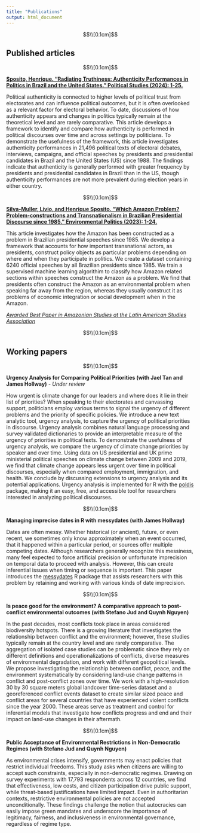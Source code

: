 ```yaml
---
title: "Publications"
output: html_document
---
```


```{=html}
<style type="text/css">
h1 {
  font-size: 45px;
  text-align: center;
}
h1.title {
  font-size: 40px;
  text-align: center;
}
</style>
```
$$\\[0.1cm]$$

## Published articles

$$\\[0.1cm]$$

[**Sposito, Henrique. "Radiating Truthiness: Authenticity Performances in Politics in Brazil and the United States." Political Studies (2024): 1-25.**](https://journals.sagepub.com/doi/10.1177/00323217241261229)

Political authenticity is connected to higher levels of political trust from electorates and can influence political outcomes, but it is often overlooked as a relevant factor for electoral behavior. To date, discussions of how authenticity appears and changes in politics typically remain at the theoretical level and are rarely comparative. This article develops a framework to identify and compare how authenticity is performed in political discourses over time and across settings by politicians. To demonstrate the usefulness of the framework, this article investigates authenticity performances in 21,496 political texts of electoral debates, interviews, campaigns, and official speeches by presidents and presidential candidates in Brazil and the United States (US) since 1988. The findings indicate that authenticity is generally performed with greater frequency by presidents and presidential candidates in Brazil than in the US, though authenticity performances are not more prevalent during election years in either country.

$$\\[0.1cm]$$

[**Silva-Muller, Livio, and Henrique Sposito. "Which Amazon Problem? Problem-constructions and Transnationalism in Brazilian Presidential Discourse since 1985." Environmental Politics (2023): 1-24.**](https://www.tandfonline.com/doi/full/10.1080/09644016.2023.2220639)

This article investigates how the Amazon has been constructed as a problem in Brazilian presidential speeches since 1985. We develop a framework that accounts for how important transnational actors, as presidents, construct policy objects as particular problems depending on where and when they participate in politics. We create a dataset containing 6240 official speeches by all Brazilian presidents since 1985. We train a supervised machine learning algorithim to classify how Amazon related sections within speeches construct the Amazon as a problem. We find that presidents often construct the Amazon as an environmental problem when speaking far away from the region, whereas they usually construct it as problems of economic integration or social development when in the Amazon.

[*Awarded Best Paper in Amazonian Studies at the Latin American Studies Association*](https://lasaweb.org/en/2024-section-awards/)

$$\\[0.1cm]$$

## Working papers

$$\\[0.1cm]$$

**Urgency Analysis for Comparing Political Priorities (with Jael Tan and James Hollway)** - *Under review*

How urgent is climate change for our leaders and where does it lie in their list of priorities? When speaking to their electorates and canvassing support, politicians employ various terms to signal the urgency of different problems and the priority of specific policies. We introduce a new text analytic tool, urgency analysis, to capture the urgency of political priorities in discourse. Urgency analysis combines natural language processing and survey validated dictionaries to provide an interpretable measure of the urgency of priorities in political texts. To demonstrate the usefulness of urgency analysis, we compare the urgency of climate change priorities by speaker and over time. Using data on US presidential and UK prime ministerial political speeches on climate change between 2009 and 2019, we find that climate change appears less urgent over time in political discourses, especially when compared employment, immigration, and health. We conclude by discussing extensions to urgency analysis and its potential applications. Urgency analysis is implemented for R with the [poldis](https://github.com/henriquesposito/poldis) package, making it an easy, free, and accessible tool for researchers interested in analyzing political discourses.

$$\\[0.1cm]$$

**Managing imprecise dates in R with messydates (with James Hollway)**

Dates are often messy. Whether historical (or ancient), future, or even recent, we sometimes only know approximately when an event occurred, that it happened within a particular period, or sources offer multiple competing dates. Although researchers generally recognize this messiness, many feel expected to force artificial precision or unfortunate imprecision on temporal data to proceed with analysis. However, this can create inferential issues when timing or sequence is important. This paper introduces the [messydates](https://globalgov.github.io/messydates/) R package that assists researchers with this problem by retaining and working with various kinds of date imprecision.

$$\\[0.1cm]$$

**Is peace good for the environment? A comparative approach to post-conflict environmental outcomes (with Stefano Jud and Quynh Nguyen)**

In the past decades, most conflicts took place in areas considered biodiversity hotspots. There is a growing literature that investigates the relationship between conflict and the environment; however, these studies typically remain at the country level and are rarely comparative. The aggregation of isolated case studies can be problematic since they rely on different definitions and operationalizations of conflicts, diverse measures of environmental degradation, and work  with different geopolitical levels. We propose investigating the relationship between conflict, peace, and the environment systematically by considering land-use change patterns in conflict  and post-conflict zones over time. We work with a high-resolution 30 by 30 square meters  global landcover time-series dataset and a georeferenced conflict events dataset to create similar sized peace and conflict areas for several countries that have experienced violent conflicts since the year 2000. These areas serve as treatment and control for inferential models that investigate how conflicts progress and end and their impact on land-use changes in their aftermath.

$$\\[0.1cm]$$

**Public Acceptance of Environmental Restrictions in Non-Democratic Regimes (with Stefano Jud and Quynh Nguyen)**

As environmental crises intensify, governments may enact policies that restrict individual freedoms. This study asks when citizens are willing to accept such constraints, especially in non-democratic regimes. Drawing on survey experiments with 17,793 respondents across 12 countries, we find that effectiveness, low costs, and citizen participation drive public support, while threat-based justifications have limited impact. Even in authoritarian contexts, restrictive environmental policies are not accepted unconditionally. These findings challenge the notion that autocracies can easily impose green mandates and underscore the importance of legitimacy, fairness, and inclusiveness in environmental governance, regardless of regime type.
